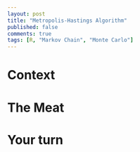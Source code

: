 ```yaml
---
layout: post
title: "Metropolis-Hastings Algorithm"
published: false
comments: true
tags: [R, "Markov Chain", "Monte Carlo"]
---
```


# Context

# The Meat

# Your turn

